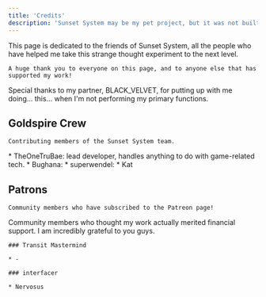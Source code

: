 ```yaml
---
title: 'Credits'
description: 'Sunset System may be my pet project, but it was not built alone!'
---
```


<TextContentRow>
    This page is dedicated to the friends of Sunset System, all the people who have helped me take this strange thought experiment to the next level.

    A huge thank you to everyone on this page, and to anyone else that has supported my work!
</TextContentRow>

<QuoteContentRowRender author={AuthorUniserve} >
    Special thanks to my partner, BLACK_VELVET, for putting up with me doing... this... when I'm not performing my primary functions.
</QuoteContentRowRender>

<HeadingContentRow type="grandiose">
    <h2 className="highlight-orange">Goldspire Crew</h2>

    Contributing members of the Sunset System team.
</HeadingContentRow>

<TextContentRow>
    * TheOneTruBae: lead developer, handles anything to do with game-related tech.
    * Bughana: 
    * superwendel: 
    * Kat
</TextContentRow>

<HeadingContentRow type="grandiose">
    <h2 className="highlight-orange">Patrons</h2>

    Community members who have subscribed to the Patreon page!
</HeadingContentRow>

<TextContentRow>
    Community members who thought my work actually merited financial support. I am incredibly grateful to you guys.

    ### Transit Mastermind

    * -

    ### interfacer
    
    * Nervosus
</TextContentRow>